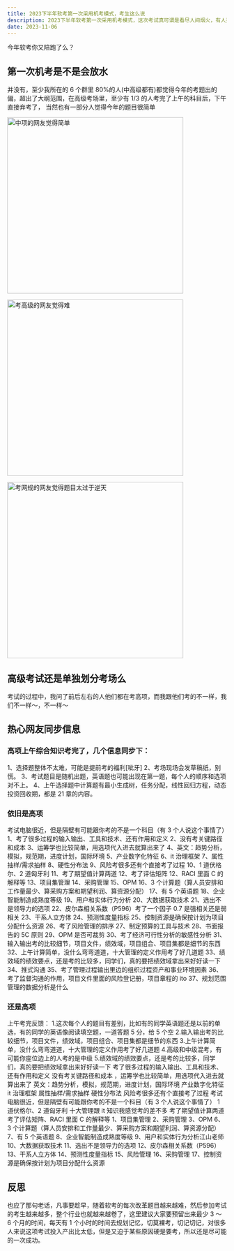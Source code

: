 ```yaml
---
title: 2023下半年软考第一次采用机考模式，考生这么说
description: 2023下半年软考第一次采用机考模式，这次考试真可谓是看尽人间烟火，有人哭，有人笑，真的是人生如戏，全靠演技～
date: 2023-11-06
---
```


<Callout type="success">

今年软考你又陪跑了么？

</Callout>

## 第一次机考是不是会放水

并没有，至少我所在的 6 个群里 80%的人(中高级都有)都觉得今年的考题出的偏，超出了大纲范围，在高级考场里，至少有 1/3 的人考完了上午的科目后，下午直接弃考了， 当然也有一部分人觉得今年的题目很简单

<Image
  src="https://img.techrk1688.eu.org/file/913a9fa8015a14d760491.png"
  height="404"
  width="auto"
  alt="中项的网友觉得简单"
  priority={true}
/>

<Image
  src="https://img.techrk1688.eu.org/file/e08ac18b371e7f18c7dfb.png"
  height="404"
  width="auto"
  alt="考高级的网友觉得难"
  priority={true}
/>

<Image
  src="https://img.techrk1688.eu.org/file/1937a508e7ef50ad0f604.png"
  height="404"
  width="auto"
  alt="考网规的网友觉得题目太过于逆天"
  priority={true}
/>

## 高级考试还是单独划分考场么

考试的过程中，我问了前后左右的人他们都在考高项，而我跟他们考的不一样，我们不一样～，不一样～

## 热心网友同步信息

### 高项上午综合知识考完了，几个信息同步下：

1、选择题整体不太难，可能是提前考的福利[呲牙]
2、考场现场会发草稿纸，别慌。
3、考试题目是随机出题，英语题也可能出现在第一题，每个人的顺序和选项对不上。
4、上午选择题中计算题有最小生成树，任务分配，线性回归方程，动态投资回收期，都是 21 章的内容。

### 依旧是高项

考试电脑很近，但是隔壁有可能跟你考的不是一个科目（有 3 个人说这个事情了）1、考了很多过程的输入输出、工具和技术、还有作用和定义
2、没有考关键路径和成本
3、运筹学也比较简单，用选项代入进去就算出来了
4、英文：趋势分析，模拟，规范期，进度计划，国际环境
5、产业数字化特征
6、it 治理框架
7、属性抽样/需求抽样
8、硬性分布法
9、风险考很多还有个直接考了过程
10、1 道伏格尔、2 道匈牙利
11、考了期望值计算两道
12、考了评估矩阵
12、RACI 里面 C 的解释等
13、项目集管理
14、采购管理
15、OPM
16、3 个计算题（算人员安排和工作量最少、算采购方案和期望利润、算资源分配）
17、有 5 个英语题
18、企业智能制造成熟度等级
19、用户和实体行为分析
20、大数据获取技术
21、选出不是领导力的选项
22、皮尔森相关系数（P596）考了一个因子 0.7 是强相关还是弱相关
23、干系人立方体
24、预测性度量指标
25、控制资源是确保按计划为项目分配什么资源
26、考了风险管理的排序
27、制定预算的工具与技术
28、书面报告的 5C 原则
29、OPM 是否可裁剪
30、考了经济可行性分析的敏感性分析
31、输入输出考的比较细节，项目文件，绩效域，项目组合、项目集都是细节的东西
32、上午计算简单，没什么弯弯道道，十大管理的定义作用考了好几道题
33、绩效域的绩效要点，还是考的比较多，同学们，真的要把绩效域拿出来好好读一下
34、推式沟通
35、考了管理过程输出里边的组织过程资产和事业环境因素
36、考了监督沟通的作用，项目文件里面的风险登记册，项目章程的 ito
37、规划范围管理的数据分析是什么

### 还是高项

上午考完反馈： 1.这次每个人的题目有差别，比如有的同学英语题还是以前的单选，有的同学的英语像阅读填空题，一道答题 5 分，给 5 个空 2.输入输出考的比较细节，项目文件，绩效域，项目组合、项目集都是细节的东西 3.上午计算简单，没什么弯弯道道，十大管理的定义作用考了好几道题 4.高级和中级混考，有可能你座位边上的人考的是中级 5.绩效域的绩效要点，还是考的比较多，同学们，真的要把绩效域拿出来好好读一下
考了很多过程的输入输出、工具和技术、还有作用和定义
没有考关键路径和成本 ，运筹学也比较简单，用选项代入进去就算出来了
英文：趋势分析，模拟，规范期，进度计划，国际环境
产业数字化特征
it 治理框架
属性抽样/需求抽样
硬性分布法
风险考很多还有个直接考了过程
考试电脑很近，但是隔壁有可能跟你考的不是一个科目（有 3 个人说这个事情了）
1 道伏格尔、2 道匈牙利
十大管理跟 it 知识我感觉考的差不多
考了期望值计算两道
考了评估矩阵、RACI 里面 C 的解释等
1、项目集管理
2、采购管理
3、OPM
6、3 个计算题（算人员安排和工作量最少、算采购方案和期望利润、算资源分配）
7、有 5 个英语题
8、企业智能制造成熟度等级
9、用户和实体行为分析江山老师
10、大数据获取技术
11、选出不是领导力的选项
12、皮尔森相关系数（P596）
13、干系人立方体
14、预测性度量指标
15、风险管理
16、采购管理
17、控制资源是确保按计划为项目分配什么资源

## 反思

也应了那句老话，凡事要趁早，随着软考的每次改革题目越来越难，然后参加考试的考生越来越多，整个行业也就越来越卷了，这里建议大家要预留出来最少 3 ～ 6 个月的时间，每天有 1 个小时的时间去规划记忆，切莫裸考，切记切记，对很多人来说这项考试投入产出比太低，但是又迫于某些原因硬是要考，所以还是尽可能的一次成功。
